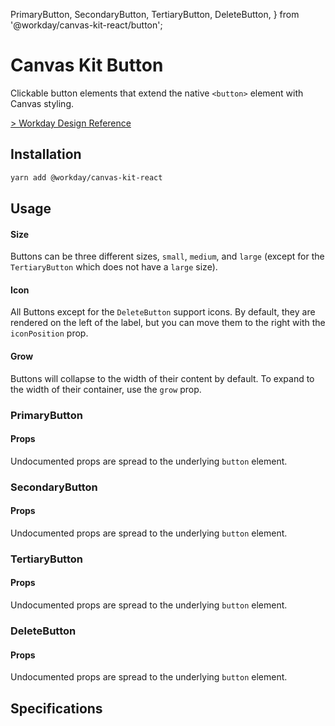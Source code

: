 
  PrimaryButton,
  SecondaryButton,
  TertiaryButton,
  DeleteButton,
} from '@workday/canvas-kit-react/button';


<Meta title="Components/Buttons/Button/React" />

# Canvas Kit Button

Clickable button elements that extend the native `<button>` element with Canvas styling.

[> Workday Design Reference](https://design.workday.com/components/buttons/buttons)

## Installation

```sh
yarn add @workday/canvas-kit-react
```

## Usage

#### Size

Buttons can be three different sizes, `small`, `medium`, and `large` (except for the
`TertiaryButton` which does not have a `large` size).

<ExampleCodeBlock code={Size} />

#### Icon

All Buttons except for the `DeleteButton` support icons. By default, they are rendered on the left
of the label, but you can move them to the right with the `iconPosition` prop.

<ExampleCodeBlock code={Icon} />

#### Grow

Buttons will collapse to the width of their content by default. To expand to the width of their
container, use the `grow` prop.

<ExampleCodeBlock code={Grow} />

### PrimaryButton

<ExampleCodeBlock code={Primary} />

#### Props

Undocumented props are spread to the underlying `button` element.

<ArgsTable of={PrimaryButton} />

### SecondaryButton

<ExampleCodeBlock code={Secondary} />

#### Props

Undocumented props are spread to the underlying `button` element.

<ArgsTable of={SecondaryButton} />

### TertiaryButton

<ExampleCodeBlock code={Tertiary} />

#### Props

Undocumented props are spread to the underlying `button` element.

<ArgsTable of={TertiaryButton} />

### DeleteButton

<ExampleCodeBlock code={Delete} />

#### Props

Undocumented props are spread to the underlying `button` element.

<ArgsTable of={DeleteButton} />

## Specifications

<Specifications file="Button.spec.ts" name="Button" />
